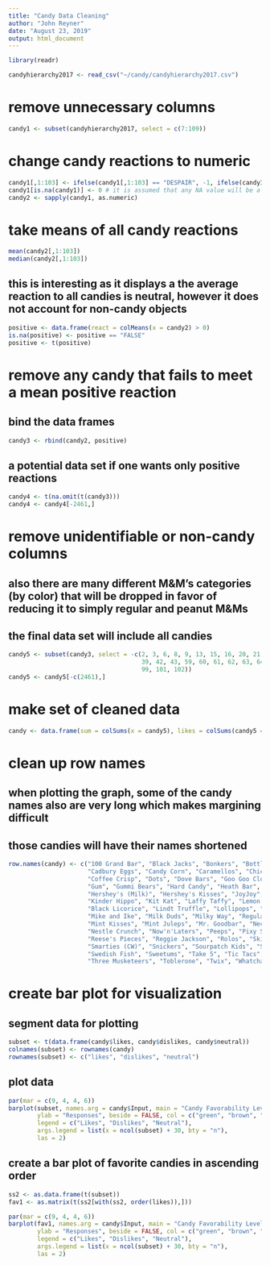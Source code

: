 ---
title: "Candy Data Cleaning"
author: "John Reyner"
date: "August 23, 2019"
output: html_document
---

```{r}
library(readr)

candyhierarchy2017 <- read_csv("~/candy/candyhierarchy2017.csv")
```

# remove unnecessary columns

```{r}
candy1 <- subset(candyhierarchy2017, select = c(7:109))
```

# change candy reactions to numeric

```{r}
candy1[,1:103] <- ifelse(candy1[,1:103] == "DESPAIR", -1, ifelse(candy1[,1:103] == "MEH", 0, ifelse(candy1[,1:103] == "JOY", 1, 0)))
candy1[is.na(candy1)] <- 0 # it is assumed that any NA value will be a neutral reaction
candy2 <- sapply(candy1, as.numeric)
```

# take means of all candy reactions

```{r}
mean(candy2[,1:103])
median(candy2[,1:103])
```

## this is interesting as it displays a the average reaction to all candies is neutral, however it does not account for non-candy objects

```{r}
positive <- data.frame(react = colMeans(x = candy2) > 0)
is.na(positive) <- positive == "FALSE"
positive <- t(positive)
```

# remove any candy that fails to meet a mean positive reaction

## bind the data frames

```{r}
candy3 <- rbind(candy2, positive)
```

## a potential data set if one wants only positive reactions

```{r}
candy4 <- t(na.omit(t(candy3)))
candy4 <- candy4[-2461,]
```

# remove unidentifiable or non-candy columns
## also there are many different M&M's categories (by color) that will be dropped in favor of reducing it to simply regular and peanut M&Ms
## the final data set will include all candies

```{r}
candy5 <- subset(candy3, select = -c(2, 3, 6, 8, 9, 13, 15, 16, 20, 21, 24, 25, 26, 32, 37, 38, 
                                     39, 42, 43, 59, 60, 61, 62, 63, 64, 73, 75, 80, 86, 96, 98, 
                                     99, 101, 102))
candy5 <- candy5[-c(2461),]
```

# make set of cleaned data

```{r}
candy <- data.frame(sum = colSums(x = candy5), likes = colSums(candy5 == 1), dislikes = colSums(candy5 == -1), neutral = colSums(candy5 == 0), mean = colMeans(x = candy5), median = apply(candy5, 2, median))
```

# clean up row names
## when plotting the graph, some of the candy names also are very long which makes margining difficult
## those candies will have their names shortened

```{r}
row.names(candy) <- c("100 Grand Bar", "Black Jacks", "Bonkers", "Bottle Caps", "Butterfinger", 
                      "Cadbury Eggs", "Candy Corn", "Caramellos", "Chick-o-Sticks", "Chiclets", 
                      "Coffee Crisp", "Dots", "Dove Bars", "Goo Goo Clusters", "Good N' Plenty", 
                      "Gum", "Gummi Bears", "Hard Candy", "Heath Bar", "Hershey's (Dark)", 
                      "Hershey's (Milk)", "Hershey's Kisses", "JoyJoy", "Junior Mints", 
                      "Kinder Hippo", "Kit Kat", "Laffy Taffy", "Lemon Heads", "Licorice", 
                      "Black Licorice", "Lindt Truffle", "Lollipops", "Mars", "Maynards", 
                      "Mike and Ike", "Milk Duds", "Milky Way", "Regular M&Ms", "Peanut M&Ms", 
                      "Mint Kisses", "Mint Juleps", "Mr. Goodbar", "Necco Wafers", "Nerds", 
                      "Nestle Crunch", "Now'n'Laters", "Peeps", "Pixy Stix", "Reese's Cups", 
                      "Reese's Pieces", "Reggie Jackson", "Rolos", "Skittles", "Smarties (US)", 
                      "Smarties (CW)", "Snickers", "Sourpatch Kids", "Starburst", "SweetTarts", 
                      "Swedish Fish", "Sweetums", "Take 5", "Tic Tacs", "Circus Peanuts", 
                      "Three Musketeers", "Toblerone", "Twix", "Whatchamacallit", "York")
```

# create bar plot for visualization

## segment data for plotting

```{r}
subset <- t(data.frame(candy$likes, candy$dislikes, candy$neutral))
colnames(subset) <- rownames(candy)
rownames(subset) <- c("likes", "dislikes", "neutral")
```

## plot data

```{r}
par(mar = c(9, 4, 4, 6))
barplot(subset, names.arg = candy$Input, main = "Candy Favorability Levels", 
        ylab = "Responses", beside = FALSE, col = c("green", "brown", "gray"), 
        legend = c("Likes", "Dislikes", "Neutral"), 
        args.legend = list(x = ncol(subset) + 30, bty = "n"),
        las = 2)
```

## create a bar plot of favorite candies in ascending order

```{r}
ss2 <- as.data.frame(t(subset))
fav1 <- as.matrix(t(ss2[with(ss2, order(likes)),]))

par(mar = c(9, 4, 4, 6))
barplot(fav1, names.arg = candy$Input, main = "Candy Favorability Levels", 
        ylab = "Responses", beside = FALSE, col = c("green", "brown", "gray"), 
        legend = c("Likes", "Dislikes", "Neutral"), 
        args.legend = list(x = ncol(subset) + 30, bty = "n"),
        las = 2)
```